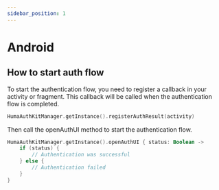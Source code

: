 ```yaml
---
sidebar_position: 1
---
```


# Android

## How to start auth flow

To start the authentication flow, you need to register a callback in your activity or fragment. This
callback will be called when the authentication flow is completed. 

```kotlin
HumaAuthKitManager.getInstance().registerAuthResult(activity)
```

Then call the openAuthUI method to start the authentication flow.

```kotlin
HumaAuthKitManager.getInstance().openAuthUI { status: Boolean ->
    if (status) {
        // Authentication was successful
    } else {
        // Authentication failed
    }
}
```
